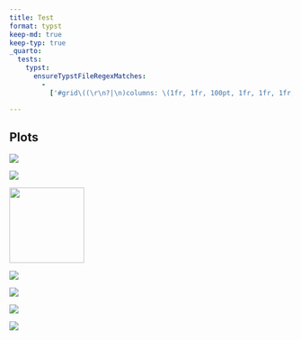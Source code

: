```yaml
---
title: Test
format: typst
keep-md: true
keep-typ: true
_quarto:
  tests:
    typst:
      ensureTypstFileRegexMatches:
        -
          ['#grid\((\r\n?|\n)columns: \(1fr, 1fr, 100pt, 1fr, 1fr, 1fr, 1fr\), gutter: 1em, rows: 1,']

---
```


::: {.callout-note}

## Plots

::: {layout-ncol=7}

![]({{< placeholder format=svg >}})

![]({{< placeholder format=svg >}})

![]({{< placeholder format=svg >}}){width="100pt"}

![]({{< placeholder format=svg >}})

![]({{< placeholder format=svg >}})

![]({{< placeholder format=svg >}})

![]({{< placeholder format=svg >}})
:::
:::
